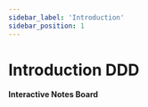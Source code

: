 ```yaml
---
sidebar_label: 'Introduction'
sidebar_position: 1
---
```


# Introduction DDD


**Interactive Notes Board**


[//]: # (<EmbeddedBoard)

[//]: # (  serviceUrl="https://board.slawomirstec.com")

[//]: # (  importUrl="https://notes.slawomirstec.com/diagrams/ddd.json")

[//]: # (/>)
